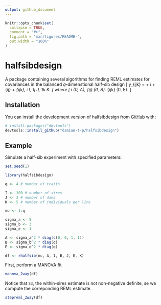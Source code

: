 ```yaml
---
output: github_document
---
```


<!-- README.md is generated from README.Rmd. Please edit that file -->

```r
knitr::opts_chunk$set(
  collapse = TRUE,
  comment = "#>",
  fig.path = "man/figures/README-",
  out.width = "100%"
)
```

# halfsibdesign

<!-- badges: start -->
<!-- badges: end -->

A package containing several algorithms for finding REML estimates for covariances
in the balanced $q$-dimenstional half-sib design
\[
  y_{ijk}
  = \mu + \alpha_i + \beta_{ij} + \epsilon_{ijk},
  \quad
  1\leq i \leq I,
  1\leq j \leq J,
  1\leq k \leq K.
\]
where 
\[
  \alpha_i \sim \mathcal{N}(0, A),
  \quad
  \beta_{ij} \sim \mathcal{N}(0, B).
  \quad
  \epsilon_{ijk} \sim \mathcal{N}(0, E).
\]

## Installation

You can install the development version of halfsibdesign from [GitHub](https://github.com/) with:

``` r
# install.packages("devtools")
devtools::install_github("damian-t-p/halfsibdesign")
```

## Example

Simulate a half-sib experiment with specified parameters:

```r
set.seed(1)

library(halfsibdesign)

q <- 4 # number of traits

I <- 100 # number of sires
J <- 3 # number of dams
K <- 5 # number of individuals per line

mu <- 1:q

sigma_a <- 5
sigma_b <- 3
sigma_e <- 1

A <- sigma_a^2 * diag(c(0, 0, 1, 1))
B <- sigma_b^2 * diag(q)
E <- sigma_e^2 * diag(q)

df <- rhalfsib(mu, A, I, B, J, E, K)
```

First, perform a MANOVA fit
```r
manova_2way(df)
```

Notice that `S3`, the within-sires estimate is not non-negative definite, se we 
compute the correponding REML estimate.

```r
stepreml_2way(df)
```


